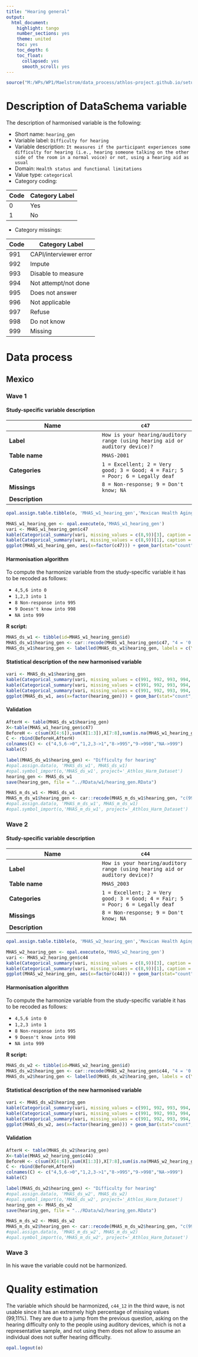 ```yaml
---
title: "Hearing general"
output:
  html_document:
    highlight: tango
    number_sections: yes
    theme: united
    toc: yes
    toc_depth: 6
    toc_float:
      collapsed: yes
      smooth_scroll: yes
---
```


<!-- ########################################################## --> 

<!-- # Installation, loading packages -->
<!-- **R script:** -->

```r
source("M:/WPs/WP1/Maelstrom/data_process/athlos-project.github.io/setup_iago.r")
```
<!-- ########################################################## --> 



# Description of DataSchema variable

The description of harmonised variable is the following:


* Short name: `hearing_gen`
* Variable label: `Difficulty for hearing`
* Variable description: `It measures if the participant experiences some difficulty for hearing (i.e., hearing someone talking on the other side of the room in a normal voice) or not, using a hearing aid as usual`
* Domain: `Health status and functional limitations`
* Value type: `categorical`
* Category coding:

**Code** | **Category Label**
-------- | ------------------
0        | Yes
1        | No
* Category missings: 

**Code** | **Category Label**
----| ------------------
991 | CAPI/interviewer error
992 | Impute
993 | Disable to measure
994 | Not attempt/not done
995 | Does not answer
996 | Not applicable
997 | Refuse
998 | Do not know
999 | Missing

# Data process

## Mexico

### Wave 1 

#### Study-specific variable description




| **Name** | `c47`|
|-|-|
| **Label** | `How is your hearing/auditory range (using hearing aid or auditory device)?` |
| **Table name** | `MHAS-2001` |
| **Categories** | `1 = Excellent; 2 = Very good; 3 = Good; 4 = Fair; 5 = Poor; 6 = Legally deaf` |
| **Missings** | `8 = Non-response; 9 = Don't know; NA` |
| **Description** |  |


```r
opal.assign.table.tibble(o, 'MHAS_w1_hearing_gen','Mexican Health Aging Study.MHAS-2001', variables=list('c47'), missings = TRUE)
```

```r
MHAS_w1_hearing_gen <- opal.execute(o,'MHAS_w1_hearing_gen')
vari <- MHAS_w1_hearing_gen$c47
kable(Categorical_summary(vari, missing_values = c(8,9))[3], caption = "c47")
kable(Categorical_summary(vari, missing_values = c(8,9))[1], caption = "Category")
ggplot(MHAS_w1_hearing_gen, aes(x=factor(c47))) + geom_bar(stat="count", width=0.4, fill="steelblue") + xlab("Hearing - General") + ylab("Frequency")
```

#### Harmonisation algorithm

To compute the harmonize variable from the study-specific variable it has to be recoded as follows:

* `4,5,6 into 0` 
* `1,2,3 into 1` 
* `8 Non-response into 995`
* `9 Doesn't know into 998`
* `NA into 999`

**R script:**
```r
MHAS_ds_w1 <- tibble(id=MHAS_w1_hearing_gen$id)
MHAS_ds_w1$hearing_gen <- car::recode(MHAS_w1_hearing_gen$c47, "4 = '0';5 = '0';6 = '0';1 = '1';2 = '1';3 = '1';NA = '999';8 = '995';9 = '998'  ")
MHAS_ds_w1$hearing_gen <- labelled(MHAS_ds_w1$hearing_gen, labels = c(Yes=0, No=1,Missing=999, Do_not_know=998, Refuse=997, Not_applicable=996, Does_not_answer=995,  Not_attempt_not_done=994, Disable_to_measure=993, Impute=992, CAPI_interviewer_error=991))
```

#### Statistical description of the new harmonised variable
```r
vari <- MHAS_ds_w1$hearing_gen
kable(Categorical_summary(vari, missing_values = c(991, 992, 993, 994, 995, 996, 997, 998, 999))[3], caption = "hearing_gen")
kable(Categorical_summary(vari, missing_values = c(991, 992, 993, 994, 995, 996, 997, 998, 999))[1], caption = "Category")
kable(Categorical_summary(vari, missing_values = c(991, 992, 993, 994, 995, 996, 997, 998, 999))[2], caption = "Type of missing")
ggplot(MHAS_ds_w1, aes(x=factor(hearing_gen))) + geom_bar(stat="count", width=0.4, fill="steelblue") + xlab("Hearing - General") + ylab("Frequency")
```

#### Validation
```r
AfterH <- table(MHAS_ds_w1$hearing_gen)
X<-table(MHAS_w1_hearing_gen$c47)
BeforeH <- c(sum(X[4:6]),sum(X[1:3]),X[7:8],sum(is.na(MHAS_w1_hearing_gen$c47)))
C <- rbind(BeforeH,AfterH)
colnames(C) <- c("4,5,6->0","1,2,3->1","8->995","9->998","NA->999")  
kable(C)
```






```r

label(MHAS_ds_w1$hearing_gen) <- "Difficulty for hearing"
#opal.assign.data(o, 'MHAS_ds_w1', MHAS_ds_w1)
#opal.symbol_import(o,'MHAS_ds_w1', project='_Athlos_Harm_Dataset')
hearing_gen <- MHAS_ds_w1
save(hearing_gen, file = "../RData/w1/hearing_gen.RData")

MHAS_m_ds_w1 <- MHAS_ds_w1
MHAS_m_ds_w1$hearing_gen <- car::recode(MHAS_m_ds_w1$hearing_gen, "c(991, 992, 993, 994, 995, 996, 997,998, 999)=NA")
#opal.assign.data(o, 'MHAS_m_ds_w1', MHAS_m_ds_w1)
#opal.symbol_import(o,'MHAS_m_ds_w1', project='_Athlos_Harm_Dataset')
```



### Wave 2

#### Study-specific variable description




| **Name** | `c44`|
|-|-|
| **Label** | `How is your hearing/auditory range (using hearing aid or auditory device)?` |
| **Table name** | `MHAS_2003` |
| **Categories** | `1 = Excellent; 2 = Very good; 3 = Good; 4 = Fair; 5 = Poor; 6 = Legally deaf` |
| **Missings** | `8 = Non-response; 9 = Don't know; NA` |
| **Description** |  |

```r
opal.assign.table.tibble(o, 'MHAS_w2_hearing_gen','Mexican Health Aging Study.MHAS_2003', variables=list('c44'), missings = TRUE)
```

```r
MHAS_w2_hearing_gen <- opal.execute(o,'MHAS_w2_hearing_gen')
vari <- MHAS_w2_hearing_gen$c44
kable(Categorical_summary(vari, missing_values = c(8,9))[3], caption = "c44")
kable(Categorical_summary(vari, missing_values = c(8,9))[1], caption = "Category")
ggplot(MHAS_w2_hearing_gen, aes(x=factor(c44))) + geom_bar(stat="count", width=0.4, fill="steelblue") + xlab("Hearing - General") + ylab("Frequency")
```

#### Harmonisation algorithm

To compute the harmonize variable from the study-specific variable it has to be recoded as follows:

* `4,5,6 into 0` 
* `1,2,3 into 1` 
* `8 Non-response into 995`
* `9 Doesn't know into 998`
* `NA into 999`

**R script:**
```r
MHAS_ds_w2 <- tibble(id=MHAS_w2_hearing_gen$id)
MHAS_ds_w2$hearing_gen <- car::recode(MHAS_w2_hearing_gen$c44, "4 = '0';5 = '0';6 = '0';1 = '1';2 = '1';3 = '1';NA = '999';8 = '995';9 = '998'  ")
MHAS_ds_w2$hearing_gen <- labelled(MHAS_ds_w2$hearing_gen, labels = c(Yes=0, No=1,Missing=999, Do_not_know=998, Refuse=997, Not_applicable=996, Does_not_answer=995,  Not_attempt_not_done=994, Disable_to_measure=993, Impute=992, CAPI_interviewer_error=991))
```

#### Statistical description of the new harmonised variable
```r
vari <- MHAS_ds_w2$hearing_gen
kable(Categorical_summary(vari, missing_values = c(991, 992, 993, 994, 995, 996, 997, 998, 999))[3], caption = "hearing_gen")
kable(Categorical_summary(vari, missing_values = c(991, 992, 993, 994, 995, 996, 997, 998, 999))[1], caption = "Category")
kable(Categorical_summary(vari, missing_values = c(991, 992, 993, 994, 995, 996, 997, 998, 999))[2], caption = "Type of missing")
ggplot(MHAS_ds_w2, aes(x=factor(hearing_gen))) + geom_bar(stat="count", width=0.4, fill="steelblue") + xlab("Hearing - General") + ylab("Frequency")
```

#### Validation
```r
AfterH <- table(MHAS_ds_w2$hearing_gen)
X<-table(MHAS_w2_hearing_gen$c44)
BeforeH <- c(sum(X[4:6]),sum(X[1:3]),X[7:8],sum(is.na(MHAS_w2_hearing_gen$c44)))
C <- rbind(BeforeH,AfterH)
colnames(C) <- c("4,5,6->0","1,2,3->1","8->995","9->998","NA->999")  
kable(C)
```






```r

label(MHAS_ds_w2$hearing_gen) <- "Difficulty for hearing"
#opal.assign.data(o, 'MHAS_ds_w2', MHAS_ds_w2)
#opal.symbol_import(o,'MHAS_ds_w2', project='_Athlos_Harm_Dataset')
hearing_gen <- MHAS_ds_w2
save(hearing_gen, file = "../RData/w2/hearing_gen.RData")

MHAS_m_ds_w2 <- MHAS_ds_w2
MHAS_m_ds_w2$hearing_gen <- car::recode(MHAS_m_ds_w2$hearing_gen, "c(991, 992, 993, 994, 995, 996, 997,998, 999)=NA")
#opal.assign.data(o, 'MHAS_m_ds_w2', MHAS_m_ds_w2)
#opal.symbol_import(o,'MHAS_m_ds_w2', project='_Athlos_Harm_Dataset')
```



### Wave 3
In his wave the variable could not be harmonized.



# Quality estimation
The variable which should be harmonized, `c44_12` in the third wave, is not usable since it has an extremely high 
percentage of missing values (99,11%). They are due to a jump from the previous question, 
asking on the hearing difficulty only to the people using auditory devices, which is not a 
representative sample, and not using them does not allow to assume an individual does not suffer hearing difficulty.



```r
opal.logout(o)
```

